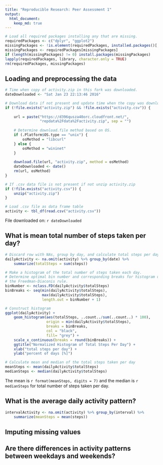 ```yaml
---
title: "Reproducible Research: Peer Assessment 1"
output: 
  html_document:
    keep_md: true
---
```


```r
# Load all required packages installing any that are missing.
requiredPackages <- c("dplyr", "ggplot2")
missingPackages <- !is.element(requiredPackages, installed.packages()[,1])
missingPackages <- requiredPackages[missingPackages]
if (length(missingPackages) != 0) install.packages(missingPackages)
lapply(requiredPackages, library, character.only = TRUE)
rm(requiredPackages, missingPackages)
```

## Loading and preprocessing the data
```r
# Time when copy of activity.zip in this fork was downloaded.
dateDownloaded <- "Sat Jan 23 22:13:46 2016"

# Download data if not present and update time when the copy was downloaded.
if (!file.exists("activity.zip") && !file.exists("activity.csv")) {
    
    url = paste("https://d396qusza40orc.cloudfront.net/",
                "repdata%2Fdata%2Factivity.zip", sep = "")
    
    # Determine download.file method based on OS.
    if (.Platform$OS.type == "unix") {
        osMethod = "libcurl"
    } else {
        osMethod = "wininet"
    }
    
    download.file(url, "activity.zip", method = osMethod)
    dateDownloaded <- date()
    rm(url, osMethod)
}

# If .csv data file is not present if not unzip activity.zip
if (!file.exists("activity.csv")) {
    unzip("activity.zip")
}

# Load .csv file as data frame table
activity <- tbl_df(read.csv("activity.csv"))
```
File downloaded on: `r dateDownloaded`

## What is mean total number of steps taken per day?
```r
# Discard row with NAs, group by day, and calculate total steps per day.
dailyActivity <- na.omit(activity) %>% group_by(date) %>%
    summarize(totalSteps = sum(steps))
```

```r
# Make a histogram of the total number of steps taken each day.
# Determine optimal bin number and corresponding breaks for histogram using
# the Freedman-Diaconis rule.
binNumber <- nclass.FD(dailyActivity$totalSteps)
binBreaks <- seq(min(dailyActivity$totalSteps),
                 max(dailyActivity$totalSteps),
                 length.out = binNumber + 1)

# Construct histogram
ggplot(dailyActivity) +
    geom_histogram(aes(totalSteps, ..count../sum(..count..) * 100),
                   origin = min(dailyActivity$totalSteps),
                   breaks = binBreaks,
                   col = "black",
                   fill= "grey") +
    scale_x_continuous(breaks = round(binBreaks)) +
    ggtitle("Normalized Histogram of Total Steps Per Day") +
    xlab("total steps per day") +
    ylab("percent of days [%]")
```


```r
# Calculate mean and median of the total steps taken per day
meanSteps <- mean(dailyActivity$totalSteps)
medianSteps <- median(dailyActivity$totalSteps)
```

The mean is `r format(meanSteps, digits = 7)` and the median is `r medianSteps`
for total number of steps taken per day.

## What is the average daily activity pattern?
```r
intervalActivity <- na.omit(activity) %>% group_by(interval) %>%
    summarize(meanSteps = mean(steps))
```


## Imputing missing values



## Are there differences in activity patterns between weekdays and weekends?
